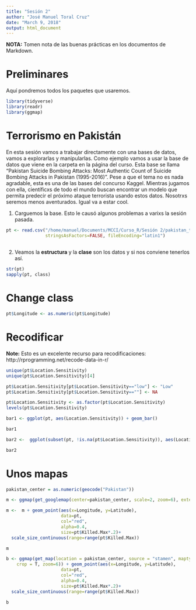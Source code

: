 ```yaml
---
title: "Sesión 2"
author: "José Manuel Toral Cruz"
date: "March 9, 2018"
output: html_document
---
```



**NOTA:** Tomen nota de las buenas prácticas en los documentos de Markdown.

# Preliminares

Aquí pondremos todos los paquetes que usaremos.

```r
library(tidyverse)
library(readr)
library(ggmap)
```


# Terrorismo en Pakistán

En esta sesión vamos a trabajar directamente con una bases de datos, vamos a explorarlas y manipularlas. Como ejemplo vamos a usar la base de datos que viene en la carpeta en la página del curso. Esta base se llama "Pakistan Suicide Bombing Attacks: Most Authentic Count of Suicide Bombing Attacks in Pakistan (1995-2016)". Pese a que el tema no es nada agradable, esta es una de las bases del concurso Kaggel. Mientras jugamos con ella, científicxs de todo el mundo buscan encontrar un modelo que permita predecir el próximo ataque terrorista usando estos datos. Nosotrxs seremos menos aventurados. Igual va a estar cool.

1. Carguemos la base. Esto le causó algunos problemas a varixs la sesión pasada.

```r
pt <- read.csv("/home/manuel/Documents/MCCI/Curso_R/Sesión 2/pakistan_terror.csv", 
               stringsAsFactors=FALSE, fileEncoding="latin1")
 
```

2. Veamos la **estructura** y la **clase** son los datos y si nos conviene tenerlos así.

```r

str(pt)
sapply(pt, class)


```

# Change class

```r
pt$Longitude <- as.numeric(pt$Longitude)
```


# Recodificar
 
**Note:** Esto es un excelente recurso para recodificaciones: http://rprogramming.net/recode-data-in-r/

```r
unique(pt$Location.Sensitivity)
unique(pt$Location.Sensitivity)[4]

pt$Location.Sensitivity[pt$Location.Sensitivity=="low"] <- "Low"
pt$Location.Sensitivity[pt$Location.Sensitivity==""] <- NA

pt$Location.Sensitivity <- as.factor(pt$Location.Sensitivity)
levels(pt$Location.Sensitivity)

```

```r
bar1 <- ggplot(pt, aes(Location.Sensitivity)) + geom_bar()

bar1

bar2 <-  ggplot(subset(pt, !is.na(pt$Location.Sensitivity)), aes(Location.Sensitivity)) + geom_bar()

bar2

```


# Unos mapas

```r
pakistan_center = as.numeric(geocode("Pakistan"))

m <- ggmap(get_googlemap(center=pakistan_center, scale=2, zoom=6), extent="device")

m <-  m + geom_point(aes(x=Longitude, y=Latitude), 
                     data=pt, 
                     col="red", 
                     alpha=0.4, 
                     size=pt$Killed.Max*.2)+
  scale_size_continuous(range=range(pt$Killed.Max))

m
```




```r
b <- ggmap(get_map(location = pakistan_center, source = "stamen", maptype = "toner", 
    crop = T, zoom=6)) + geom_point(aes(x=Longitude, y=Latitude), 
                     data=pt, 
                     col="red", 
                     alpha=0.4, 
                     size=pt$Killed.Max*.2)+
  scale_size_continuous(range=range(pt$Killed.Max))

b

```      

